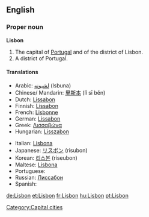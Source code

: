 {{wikipedia}}
==English==

===Proper noun===
'''Lisbon'''

# The capital of [[Portugal]] and of the district of Lisbon.
# A district of Portugal.

====Translations====
{{top}}
*Arabic: [[لشبونه]] (lsbuna)
*Chinese/ Mandarin: [[里斯本]] (lǐ sī běn)
*Dutch: [[Lissabon]]
*Finnish: [[Lissabon#Finnish|Lissabon]]
*French: [[Lisbonne]]
*German: [[Lissabon]]
*Greek: [[Λισσαβώνα]]
*Hungarian: [[Lisszabon]]
{{mid}}
*Italian: [[Lisbona]] {{f}}
*Japanese: [[リスボン]] (risubon)
*Korean: [[리스본]] (riseubon)
*Maltese: [[Lisbona]]
*Portuguese: {{t+|pt|Lisboa|f}}
*Russian: [[Лиссабон]]
*Spanish: {{t+|es|Lisboa|f}}
{{bottom}}

[[Category:Capital cities]]

[[de:Lisbon]]
[[et:Lisbon]]
[[fr:Lisbon]]
[[hu:Lisbon]]
[[pt:Lisbon]]